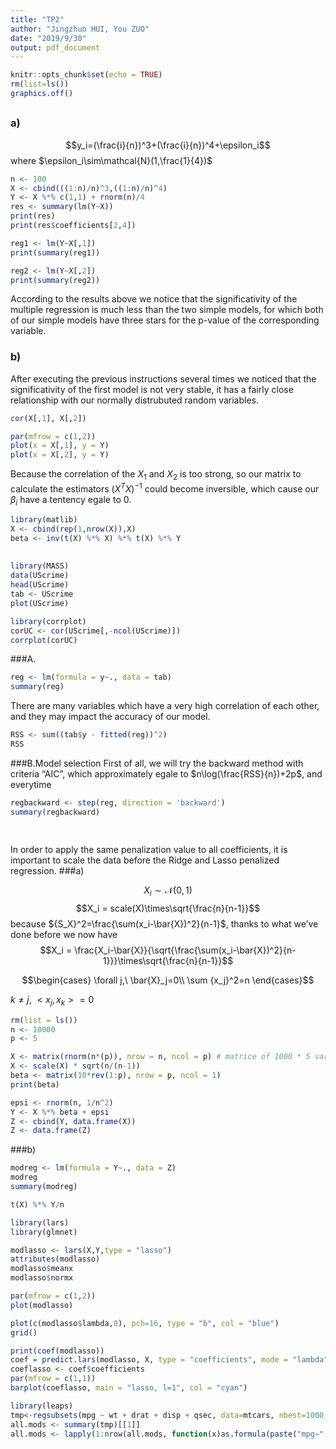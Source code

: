 ```yaml
---
title: "TP2"
author: "Jingzhuo HUI, You ZUO"
date: "2019/9/30"
output: pdf_document
---
```


```r
knitr::opts_chunk$set(echo = TRUE)
rm(list=ls()) 
graphics.off()
```

## \uppercase\expandafter{\romannumeral1}
### a)
$$y_i=(\frac{i}{n})^3+(\frac{i}{n})^4+\epsilon_i$$
where $\epsilon_i\sim\mathcal{N}(1,\frac{1}{4})$


```r
n <- 100
X <- cbind(((1:n)/n)^3,((1:n)/n)^4)
Y <- X %*% c(1,1) + rnorm(n)/4
res <- summary(lm(Y~X))
print(res)
print(res$coefficients[2,4])
```
```r
reg1 <- lm(Y~X[,1])
print(summary(reg1))

reg2 <- lm(Y~X[,2])
print(summary(reg2))
```
According to the results above we notice that the significativity of the multiple regression is much less than the two simple models, for which both of our simple models have three stars for the p-value of the corresponding variable.

### b)
After executing the previous instructions several times we noticed that the significativity of the first model is not very stable, it has a fairly close relationship with our normally distrubuted random variables.

```r
cor(X[,1], X[,2])

par(mfrow = c(1,2))
plot(x = X[,1], y = Y)
plot(x = X[,2], y = Y)
```

Because the correlation of the $X_1$ and $X_2$ is too strong, so our matrix to calculate the estimators $(X^{T}X)^{-1}$ could become inversible, which cause our $\beta_i$ have a tentency egale to 0. 
```r
library(matlib)
X <- cbind(rep(1,nrow(X)),X)
beta <- inv(t(X) %*% X) %*% t(X) %*% Y
```

## \uppercase\expandafter{\romannumeral2}
```r
library(MASS)
data(UScrime)
head(UScrime)
tab <- UScrime
plot(UScrime)
```

```r
library(corrplot)
corUC <- cor(UScrime[,-ncol(UScrime)])
corrplot(corUC)
```
###A.
```r
reg <- lm(formula = y~., data = tab)
summary(reg)
```

There are many variables which have a very high correlation of each other, and they may impact the accuracy of our model.

```r
RSS <- sum((tab$y - fitted(reg))^2)
RSS
```

###B.Model selection
First of all, we will try the backward method with criteria "AIC", which approximately egale to $n\log(\frac{RSS}{n})+2p$, and everytime 
```r
regbackward <- step(reg, direction = 'backward')
summary(regbackward)
```

```r

```

## \uppercase\expandafter{\romannumeral3}

In order to apply the same penalization value to all coefficients, it is important to scale the data before the Ridge and Lasso penalized regression.
###a)

$$X_i\sim\mathcal{N}(0,1)$$
$$X_i = scale(X)\times\sqrt{\frac{n}{n-1}}$$
because ${S_X}^2=\frac{\sum(x_i-\bar{X})^2}{n-1}$, thanks to what we've done before we now have 
$$X_i = \frac{X_i-\bar{X}}{\sqrt{\frac{\sum(x_i-\bar{X})^2}{n-1}}}\times\sqrt{\frac{n}{n-1}}$$

$$\begin{cases}
\forall j,\ \bar{X}_j=0\\
\sum {x_j}^2=n
\end{cases}$$

$k\ne j$, $<x_j,x_k>=0$



```r
rm(list = ls())
n <- 10000
p <- 5

X <- matrix(rnorm(n*(p)), nrow = n, ncol = p) # matrice of 1000 * 5 variables ~ N(0, 1)
X <- scale(X) * sqrt(n/(n-1))
beta <- matrix(10*rev(1:p), nrow = p, ncol = 1)
print(beta)

epsi <- rnorm(n, 1/n^2)
Y <- X %*% beta + epsi
Z <- cbind(Y, data.frame(X))
Z <- data.frame(Z)
```
###b)

```r
modreg <- lm(formula = Y~., data = Z)
modreg
summary(modreg)
```
```r
t(X) %*% Y/n

library(lars)
library(glmnet)

modlasso <- lars(X,Y,type = "lasso")
attributes(modlasso)
modlasso$meanx
modlasso$normx

```

```r
par(mfrow = c(1,2))
plot(modlasso)

plot(c(modlasso$lambda,0), pch=16, type = "b", col = "blue")
grid()

```

```r
print(coef(modlasso))
coef = predict.lars(modlasso, X, type = "coefficients", mode = "lambda", s = 2500)
coeflasso <- coef$coefficients
par(mfrow = c(1,1))
barplot(coeflasso, main = "lasso, l=1", col = "cyan")
```


```r
library(leaps)
tmp<-regsubsets(mpg ~ wt + drat + disp + qsec, data=mtcars, nbest=1000, really.big=T, intercept=F)
all.mods <- summary(tmp)[[1]]
all.mods <- lapply(1:nrow(all.mods, function(x)as.formula(paste("mpg~", paste(names(which(all.mods[x,])), collapse="+"))))

```


